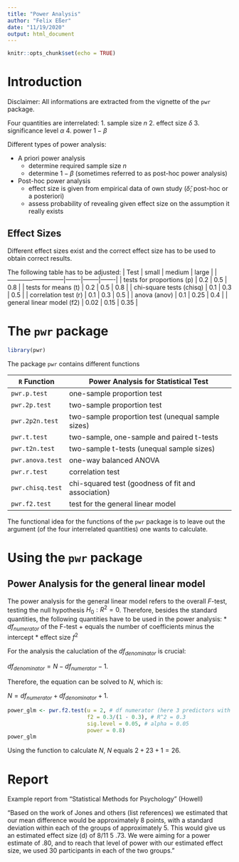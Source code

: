 ```yaml
---
title: "Power Analysis"
author: "Felix Eßer"
date: "11/19/2020"
output: html_document
---
```


```r
knitr::opts_chunk$set(echo = TRUE)
```

# Introduction
Disclaimer: All informations are extracted from the vignette of the `pwr` package. 

Four quantities are interrelated:
1. sample size $n$
2. effect size $\delta$
3. significance level $\alpha$
4. power $1-\beta$


Different types of power analysis:

* A priori power analysis
    + determine required sample size $n$
    + determine $1-\beta$ (sometimes referred to as post-hoc power analysis)
* Post-hoc power analysis
    + effect size is given from empirical data of own study ($\hat{\delta}$; post-hoc or a posteriori)
    + assess probability of revealing given effect size on the assumption it really exists


## Effect Sizes
Different effect sizes exist and the correct effect size has to be used to obtain correct results. 


The following table has to be adjusted: 
| Test                      | small | medium | large |
|---------------------------|-------|--------|-------|
| tests for proportions (p) |   0.2 |    0.5 |   0.8 |
| tests for means (t)       |   0.2 |    0.5 |   0.8 |
| chi-square tests (chisq)  |   0.1 |    0.3 |   0.5 |
| correlation test (r)      |   0.1 |    0.3 |   0.5 |
| anova (anov)              |   0.1 |   0.25 |   0.4 |
| general linear model (f2) |  0.02 |   0.15 |  0.35 |


# The `pwr` package
    
```r
library(pwr)
```
 
    
The package `pwr` contains different functions 

| `R` Function     | Power Analysis for Statistical Test                |
|------------------|----------------------------------------------------|
| `pwr.p.test`     | one-sample proportion test                         |
| `pwr.2p.test`    | two-sample proportion test                         |
| `pwr.2p2n.test`  | two-sample proportion test (unequal sample sizes)  |
| `pwr.t.test`     | two-sample, one-sample and paired t-tests          |
| `pwr.t2n.test`   | two-sample t-tests (unequal sample sizes)          |
| `pwr.anova.test` | one-way balanced ANOVA                             |
| `pwr.r.test`     | correlation test                                   |
| `pwr.chisq.test` | chi-squared test (goodness of fit and association) |
| `pwr.f2.test`    | test for the general linear model                  |


The functional idea for the functions of the `pwr` package is to leave out the argument (of the four interrelated quantities) one wants to calculate.



# Using the `pwr` package

## Power Analysis for the general linear model

The power analysis for the general linear model refers to the overall $F$-test, testing the null hypothesis $H_0: R^2 = 0$. Therefore, besides the standard quantities, the following quantities have to be used in the power analysis:
* $df_{numerator}$ of the F-test
    + equals the number of coefficients minus the intercept
* effect size $f^2$ 

For the analysis the caluclation of the $df_{denominator}$ is crucial: 

$df_{denominator} = N - df_{numerator} - 1$.

Therefore, the equation can be solved to $N$, which is: 

$N = df_{numerator} + df_{denominator} + 1$.

```r
power_glm <- pwr.f2.test(u = 2, # df numerator (here 3 predictors with intercept)
                         f2 = 0.3/(1 - 0.3), # R^2 = 0.3
                         sig.level = 0.05, # alpha = 0.05
                         power = 0.8)
power_glm
```
Using the function to calculate $N$, $N$ equals $2 + 23 + 1 = 26$.



# Report

Example report from "Statistical Methods for Psychology" (Howell)

"Based on the work of Jones and others (list references) we estimated that our mean difference would be approximately 8 points, with a standard deviation within each of the groups of approximately 5. This would give us an estimated effect size (d) of 8/11 5 .73. We were aiming for a power estimate of .80, and to reach that level of power with our estimated effect size, we used 30 participants in each of the two groups."


